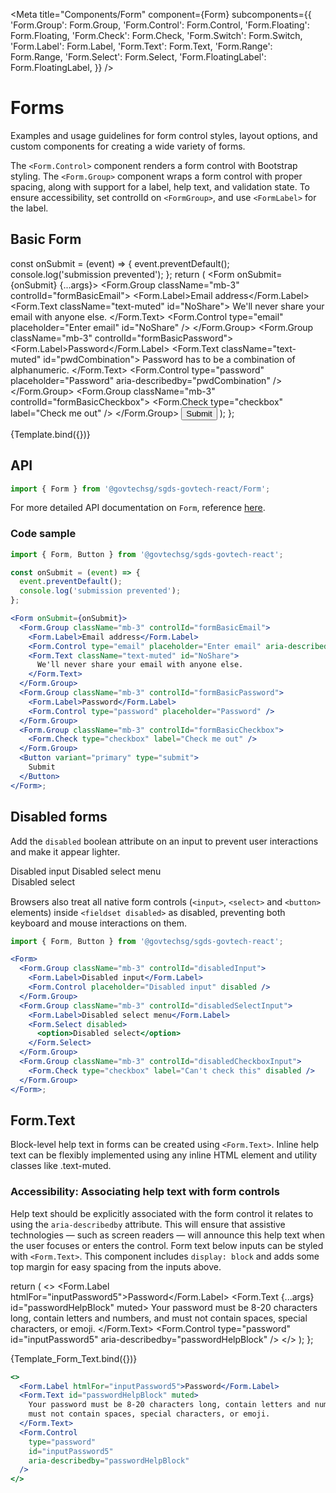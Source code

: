 
<Meta
  title="Components/Form"
  component={Form}
  subcomponents={{
    'Form.Group': Form.Group,
    'Form.Control': Form.Control,
    'Form.Floating': Form.Floating,
    'Form.Check': Form.Check,
    'Form.Switch': Form.Switch,
    'Form.Label': Form.Label,
    'Form.Text': Form.Text,
    'Form.Range': Form.Range,
    'Form.Select': Form.Select,
    'Form.FloatingLabel': Form.FloatingLabel,
  }}
/>

# Forms

Examples and usage guidelines for form control styles, layout options, and custom components for creating a wide variety of forms.

The `<Form.Control>` component renders a form control with Bootstrap styling. The `<Form.Group>` component wraps a form control with proper spacing,
along with support for a label, help text, and validation state. To ensure accessibility, set controlId on `<FormGroup>`, and use `<FormLabel>` for the label.

## Basic Form

  const onSubmit = (event) => {
    event.preventDefault();
    console.log('submission prevented');
  };
  return (
    <Form onSubmit={onSubmit} {...args}>
      <Form.Group className="mb-3" controlId="formBasicEmail">
        <Form.Label>Email address</Form.Label>
        <Form.Text className="text-muted" id="NoShare">
          We'll never share your email with anyone else.
        </Form.Text>
        <Form.Control type="email" placeholder="Enter email" id="NoShare" />
      </Form.Group>
      <Form.Group className="mb-3" controlId="formBasicPassword">
        <Form.Label>Password</Form.Label>
        <Form.Text className="text-muted" id="pwdCombination">
          Password has to be a combination of alphanumeric.
        </Form.Text>
        <Form.Control type="password" placeholder="Password" aria-describedby="pwdCombination" />
      </Form.Group>
      <Form.Group className="mb-3" controlId="formBasicCheckbox">
        <Form.Check type="checkbox" label="Check me out" />
      </Form.Group>
      <Button variant="primary" type="submit">
        Submit
      </Button>
    </Form>
  );
};

<Canvas>
  <Story name="Basic">{Template.bind({})}</Story>
</Canvas>

## API

```jsx
import { Form } from '@govtechsg/sgds-govtech-react/Form';
```

<ArgsTable story="Basic" />

For more detailed API documentation on `Form`, reference <a href="https://react-bootstrap.github.io/forms/overview/" target="_blank">here</a>.

### Code sample

```jsx
import { Form, Button } from '@govtechsg/sgds-govtech-react';

const onSubmit = (event) => {
  event.preventDefault();
  console.log('submission prevented');
};

<Form onSubmit={onSubmit}>
  <Form.Group className="mb-3" controlId="formBasicEmail">
    <Form.Label>Email address</Form.Label>
    <Form.Control type="email" placeholder="Enter email" aria-describedby="NoShare" />
    <Form.Text className="text-muted" id="NoShare">
      We'll never share your email with anyone else.
    </Form.Text>
  </Form.Group>
  <Form.Group className="mb-3" controlId="formBasicPassword">
    <Form.Label>Password</Form.Label>
    <Form.Control type="password" placeholder="Password" />
  </Form.Group>
  <Form.Group className="mb-3" controlId="formBasicCheckbox">
    <Form.Check type="checkbox" label="Check me out" />
  </Form.Group>
  <Button variant="primary" type="submit">
    Submit
  </Button>
</Form>;
```

## Disabled forms

Add the `disabled` boolean attribute on an input to prevent user interactions and make it appear lighter.

<Canvas>
  <Story name="Disabled Inputs">
    <Form.Group className="mb-3">
      <Form.Label>Disabled input</Form.Label>
      <Form.Control placeholder="Disabled input" disabled />
    </Form.Group>
    <Form.Group className="mb-3" controlId="disabledSelectInput">
      <Form.Label>Disabled select menu</Form.Label>
      <Form.Select disabled>
        <option>Disabled select</option>
      </Form.Select>
    </Form.Group>
    <Form.Group className="mb-3" controlId="disabledCheckboxInput">
      <Form.Check type="checkbox" label="Can't check this" disabled />
    </Form.Group>
  </Story>
</Canvas>

Browsers also treat all native form controls (`<input>`, `<select>` and `<button>` elements) inside `<fieldset disabled>` as disabled, preventing both keyboard and mouse interactions on them.

```jsx
import { Form, Button } from '@govtechsg/sgds-govtech-react';

<Form>
  <Form.Group className="mb-3" controlId="disabledInput">
    <Form.Label>Disabled input</Form.Label>
    <Form.Control placeholder="Disabled input" disabled />
  </Form.Group>
  <Form.Group className="mb-3" controlId="disabledSelectInput">
    <Form.Label>Disabled select menu</Form.Label>
    <Form.Select disabled>
      <option>Disabled select</option>
    </Form.Select>
  </Form.Group>
  <Form.Group className="mb-3" controlId="disabledCheckboxInput">
    <Form.Check type="checkbox" label="Can't check this" disabled />
  </Form.Group>
</Form>;
```

## Form.Text

Block-level help text in forms can be created using `<Form.Text>`. Inline help text can be flexibly implemented using any inline HTML element and utility classes like .text-muted.

### Accessibility: Associating help text with form controls

Help text should be explicitly associated with the form control it relates to using the `aria-describedby` attribute. This will ensure that assistive technologies — such as screen readers — will announce this help text when the user focuses or enters the control.
Form text below inputs can be styled with `<Form.Text>`. This component includes `display: block` and adds some top margin for easy spacing from the inputs above.

  return (
    <>
      <Form.Label htmlFor="inputPassword5">Password</Form.Label>
      <Form.Text {...args} id="passwordHelpBlock" muted>
        Your password must be 8-20 characters long, contain letters and numbers,
        and must not contain spaces, special characters, or emoji.
      </Form.Text>
      <Form.Control
        type="password"
        id="inputPassword5"
        aria-describedby="passwordHelpBlock"
      />
    </>
  );
};

<Canvas>
  <Story name="Form Text">{Template_Form_Text.bind({})}</Story>
</Canvas>

```jsx
<>
  <Form.Label htmlFor="inputPassword5">Password</Form.Label>
  <Form.Text id="passwordHelpBlock" muted>
    Your password must be 8-20 characters long, contain letters and numbers, and
    must not contain spaces, special characters, or emoji.
  </Form.Text>
  <Form.Control
    type="password"
    id="inputPassword5"
    aria-describedby="passwordHelpBlock"
  />
</>
```
